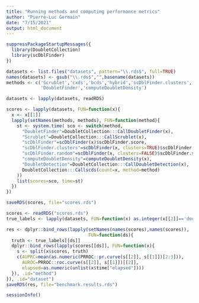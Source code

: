 ```yaml
---
title: "Running methods and computing performance metrics"
author: "Pierre-Luc Germain"
date: "7/15/2021"
output: html_document
---
```


```r
suppressPackageStartupMessages({
  library(DoubletCollection)
  library(scDblFinder)
})
```


```r
datasets <- list.files("datasets", pattern="\\.rds$", full=TRUE)
names(datasets) <- gsub("\\.rds$","",basename(datasets))
methods <- c('Scrublet','cxds','bcds','hybrid','scDblFinder.clusters','scDblFinder.random',
             'DoubletFinder','computeDoubletDensity')

datasets <- lapply(datasets, readRDS)

scores <- lapply(datasets, FUN=function(x){
  x <- x[[1]]
  lapply(setNames(methods, methods), FUN=function(method){
    st <- system.time( sco <- switch(method,
      "DoubletFinder"=DoubletCollection:::CallDoubletFinder(x),
      "Scrublet"=DoubletCollection:::CallScrublet(x),
      "scDblFinder"=scDblFinder(x)$scDblFinder.score,
      "scDblFinder.clusters"=scDblFinder(x, clusters=TRUE)$scDblFinder.score,
      "scDblFinder.random"=scDblFinder(x, clusters=FALSE)$scDblFinder.score,
      "computeDoubletDensity"=computeDoubletDensity(x),
      "DoubletDetection"=DoubletCollection:::CallDoubletDetection(x),
      DoubletCollection:::Callscds(count=x, method=method)
    ))
    list(scores=sco, time=st)
  })
})

saveRDS(scores, file="scores.rds")
```

```r
scores <- readRDS("scores.rds")
true_labels <- lapply(datasets, FUN=function(x) as.integer(x[[2]]=='doublet'))

res <- dplyr::bind_rows(lapply(setNames(names(scores),names(scores)), 
                               FUN=function(ds){
  truth <- true_labels[[ds]]
  dplyr::bind_rows(lapply(scores[[ds]], FUN=function(x){
    s <- split(x$scores, truth)
    c(AUPRC=mean(as.numeric(PRROC::pr.curve(s[[2]], s[[1]])[2:3])),
      AUROC=PRROC::roc.curve(s[[2]], s[[1]])[[2]],
      elapsed=as.numeric(unlist(x$time["elapsed"])))
  }), .id="method")
}), .id="dataset")
saveRDS(res, file="benchmark.results.rds")
```

```r
sessionInfo()
```

